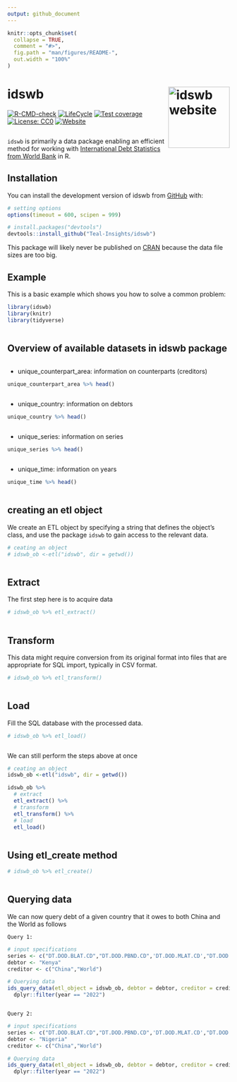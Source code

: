 ```yaml
---
output: github_document
---
```


<!-- README.md is generated from README.Rmd. Please edit that file -->

```r
knitr::opts_chunk$set(
  collapse = TRUE,
  comment = "#>",
  fig.path = "man/figures/README-",
  out.width = "100%"
)
```

# idswb <a href="https://teal-insights.github.io/idswb/"><img src="man/figures/logo.png" align="right" height="139" alt="idswb website" /></a>

<!-- badges: start -->
[![R-CMD-check](https://github.com/Teal-Insights/idswb/actions/workflows/R-CMD-check.yaml/badge.svg)](https://github.com/Teal-Insights/idswb/actions/workflows/R-CMD-check.yaml)
[![LifeCycle](https://img.shields.io/badge/lifecycle-experimental-orange)](https://lifecycle.r-lib.org/articles/stages.html#experimental)
[![Test coverage](https://github.com/Teal-Insights/idswb/actions/workflows/test-coverage.yaml/badge.svg)](https://github.com/Teal-Insights/idswb/actions/workflows/test-coverage.yaml)
[![License: CC0](https://img.shields.io/badge/License-CC0-lightgrey.svg)](https://choosealicense.com/licenses/cc0-1.0/)
[![Website](https://github.com/Teal-Insights/idswb/actions/workflows/pkgdown.yaml/badge.svg)](https://github.com/Teal-Insights/idswb/actions/workflows/pkgdown.yaml)
<!-- badges: end -->
```r

```

`idswb` is primarily a data package enabling an efficient method for working with [International Debt Statistics from World Bank](https://www.worldbank.org/en/programs/debt-statistics/ids) in R.

## Installation

You can install the development version of idswb from [GitHub](https://github.com/) with:

``` r
# setting options
options(timeout = 600, scipen = 999)

# install.packages("devtools")
devtools::install_github("Teal-Insights/idswb")
```

This package will likely never be published on [CRAN](https://cran.r-project.org/) because the data file sizes are too big.


## Example

This is a basic example which shows you how to solve a common problem:

```r
library(idswb)
library(knitr)
library(tidyverse)
```

```r

```
## Overview of available datasets in idswb package


```r

```

* unique_counterpart_area: information on counterparts (creditors)  
```r
unique_counterpart_area %>% head()
```

```r

```

* unique_country: information on debtors     
```r
unique_country %>% head()
```

```r

```
* unique_series: information on series  
```r
unique_series %>% head()
```

```r

```
* unique_time: information on years                               

```r
unique_time %>% head()
```

```r

```
## creating an etl object

We create an ETL object by specifying a string that defines the object's class, and use the package `idswb` to gain access to the relevant data.
```r
# ceating an object
# idswb_ob <-etl("idswb", dir = getwd())

```

```r

```

##  Extract

The first step here is to acquire data
```r
# idswb_ob %>% etl_extract()
```

```r

```
## Transform

This data might require conversion from its original format into files that are appropriate for SQL import, typically in CSV format.
```r
# idswb_ob %>% etl_transform()
```

```r

```
## Load

Fill the SQL database with the processed data.
```r
# idswb_ob %>% etl_load()
```

```r

```
We can still perform the steps above at once
```r
# ceating an object
idswb_ob <-etl("idswb", dir = getwd())

idswb_ob %>% 
  # extract
  etl_extract() %>% 
  # transform
  etl_transform() %>% 
  # load
  etl_load()
```

```r

```
## Using etl_create method
```r
# idswb_ob %>% etl_create()
```

```r

```
## Querying data

We can now query debt of a given country that it owes to both China and the World as follows

`Query 1:`
```r
# input specifications
series <- c("DT.DOD.BLAT.CD","DT.DOD.PBND.CD",'DT.DOD.MLAT.CD',"DT.DOD.PROP.CD","DT.DOD.PCBK.CD","DT.DOD.DPPG.CD")
debtor <- "Kenya"
creditor <- c("China","World")

# Querying data
ids_query_data(etl_object = idswb_ob, debtor = debtor, creditor = creditor, series = series) %>% 
  dplyr::filter(year == "2022") 

```

```r

```
`Query 2:`
```r
# input specifications
series <- c("DT.DOD.BLAT.CD","DT.DOD.PBND.CD",'DT.DOD.MLAT.CD',"DT.DOD.PROP.CD","DT.DOD.PCBK.CD","DT.DOD.DPPG.CD")
debtor <- "Nigeria"
creditor <- c("China","World")

# Querying data
ids_query_data(etl_object = idswb_ob, debtor = debtor, creditor = creditor, series = series) %>% 
  dplyr::filter(year == "2022")
```

```r

```
